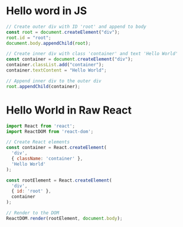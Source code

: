 # Hello word in JS

```javascript
// Create outer div with ID 'root' and append to body
const root = document.createElement("div");
root.id = "root";
document.body.appendChild(root);

// Create inner div with class 'container' and text 'Hello World'
const container = document.createElement("div");
container.classList.add("container");
container.textContent = "Hello World";

// Append inner div to the outer div
root.appendChild(container);
```

# Hello World in Raw React

```javascript
import React from 'react';
import ReactDOM from 'react-dom';

// Create React elements
const container = React.createElement(
  'div',
  { className: 'container' },
  'Hello World'
);

const rootElement = React.createElement(
  'div',
  { id: 'root' },
  container
);

// Render to the DOM
ReactDOM.render(rootElement, document.body);
```
